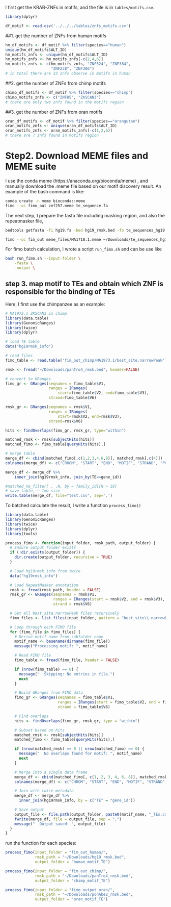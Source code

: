 I first get the KRAB-ZNFs in motifs, and the file is in `tables/motifs.csv`.

```r
library(dplyr)
```

```r
df_motif <- read.csv('../../../tables/znfs_motifs.csv')
```

##1. get the number of ZNFs from human motifs
```r
hm_df_motifs <- df_motif %>% filter(species=="human") 
unique(hm_df_motifs$ALT_ID)
hm_motifs_znfs <- unique(hm_df_motifs$ALT_ID)
hm_motifs_znfs <- hm_motifs_znfs[-c(2,4,6)]
hm_motifs_znfs <- c(hm_motifs_znfs, "ZNF524", "ZNF384",
                    "ZNF238", "ZNF306")
# in total there are 33 znfs observe in motifs in human
```

##2. get the number of ZNFs from chimp motifs
```r
chimp_df_motifs <- df_motif %>% filter(species=="chimp")
chimp_motifs_znfs <- c("ZNF85", "ZKSCAN3")
# there are only two znfs found in the motifs region
```

##3. get the number of ZNFs from oran motifs
```r
oran_df_motifs <- df_motif %>% filter(species=="orangutan")
oran_motifs_znfs <- unique(oran_df_motifs$ALT_ID)
oran_motifs_znfs <- oran_motifs_znfs[-c(1,2,6)]
# there are 7 znfs found in motifs region
```

# Step2. Download MEME files and MEME suite
I use the conda meme (https://anaconda.org/bioconda/meme)
, and manually download the .meme file based on our motif discovery result.
An example of the bash command is like:
```bash
conda create -n meme bioconda::meme
fimo --oc fimo_out znf257.meme te_sequence.fa
```

The next step, I prepare the fasta file including masking region, and also the repeatmasker file,
```bash
bedtools getfasta -fi hg19.fa -bed hg19_rmsk.bed -fo te_sequences_hg19.fa

fimo --oc fim_out meme_files/MA1710.1.meme ~/Downloads/te_sequences_hg19.fa
```

For fimo batch calculation, I wrote a script `run_fimo.sh` and can be use like
```bash
bash run_fimo.sh --input-folder \
    -fasta \
    -output \
```

## step 3. map motif to TEs and obtain which ZNF is responsible for the binding of TEs
Here, I first use the chimpanzee as an example:
```r
# MA1973.1 ZKSCAN3 in chimp
library(data.table)
library(GenomicRanges)
library(twice)
library(dplyr)

# load TE table
data("hg19rmsk_info")

# read files
fimo_table <- read.table('fim_out_chimp/MA1973.1/best_site.narrowPeak')

rmsk <- fread("~/Downloads/panTro4_rmsk.bed", header=FALSE)

# convert to GRanges
fimo_gr <- GRanges(seqnames = fimo_table$V1,
                   ranges = IRanges(
                       start=fimo_table$V2, end=fimo_table$V3),
                   strand=fimo_table$V6)

rmsk_gr <- GRanges(seqnames = rmsk$V1,
                   ranges = IRanges(
                       start=rmsk$V2, end=rmsk$V3),
                   strand=rmsk$V6)

hits <- findOverlaps(fimo_gr, rmsk_gr, type="within")

matched_rmsk <- rmsk[subjectHits(hits)]
matched_fimo <- fimo_table[queryHits(hits),]

# merge table
merge_df <- cbind(matched_fimo[,c(1,2,3,4,6,8)], matched_rmsk[,c(4)])
colnames(merge_df) <- c("CRHOM", "START", "END", "MOTIF", "STRAND", "PVALUE", "TE")

merge_df <- merge_df %>% 
    inner_join(hg19rmsk_info, join_by(TE==gene_id))

#matched_te_filter[ , .N, by = family_id][N > 10]
# save table, ~ 1mb size
write.table(merge_df, file="test.csv", sep=',')

```

To batched calculate the result, I write a function `process_fimo()`
```r
library(data.table)
library(GenomicRanges)
library(twice)
library(dplyr)
library(tools)

process_fimo <- function(input_folder, rmsk_path, output_folder) {
  # Ensure output folder exists
  if (!dir.exists(output_folder)) {
    dir.create(output_folder, recursive = TRUE)
  }

  # Load hg19rmsk_info from twice
  data("hg19rmsk_info")

  # Load RepeatMasker annotation
  rmsk <- fread(rmsk_path, header = FALSE)
  rmsk_gr <- GRanges(seqnames = rmsk$V1,
                     ranges = IRanges(start = rmsk$V2, end = rmsk$V3),
                     strand = rmsk$V6)

  # Get all best_site.narrowPeak files recursively
  fimo_files <- list.files(input_folder, pattern = "best_site\\.narrowPeak$", recursive = TRUE, full.names = TRUE)

  # Loop through each FIMO file
  for (fimo_file in fimo_files) {
    # Derive motif name from subfolder name
    motif_name <- basename(dirname(fimo_file))
    message("Processing motif: ", motif_name)

    # Read FIMO file
    fimo_table <- fread(fimo_file, header = FALSE)

    if (nrow(fimo_table) == 0) {
      message("  Skipping: No entries in file.")
      next
    }

    # Build GRanges from FIMO data
    fimo_gr <- GRanges(seqnames = fimo_table$V1,
                       ranges = IRanges(start = fimo_table$V2, end = fimo_table$V3),
                       strand = fimo_table$V6)

    # Find overlaps
    hits <- findOverlaps(fimo_gr, rmsk_gr, type = "within")

    # Subset based on hits
    matched_rmsk <- rmsk[subjectHits(hits)]
    matched_fimo <- fimo_table[queryHits(hits),]

    if (nrow(matched_rmsk) == 0 || nrow(matched_fimo) == 0) {
      message("  No overlaps found for motif: ", motif_name)
      next
    }

    # Merge into a single data frame
    merge_df <- cbind(matched_fimo[, c(1, 2, 3, 4, 6, 8)], matched_rmsk[, c(4)])
    colnames(merge_df) <- c("CHROM", "START", "END", "MOTIF", "STRAND", "PVALUE", "TE")

    # Join with twice metadata
    merge_df <- merge_df %>%
      inner_join(hg19rmsk_info, by = c("TE" = "gene_id"))

    # Save output
    output_file <- file.path(output_folder, paste0(motif_name, "_TEs.csv"))
    fwrite(merge_df, file = output_file, sep = ",")
    message("  Output saved: ", output_file)
  }
}

```

run the function for each species:
```r
process_fimo(input_folder = "fim_out_human/",
             rmsk_path = "~/Downloads/hg19_rmsk.bed",
             output_folder = "human_motif_TE")

process_fimo(input_folder = "fim_out_chimp/",
             rmsk_path = "~/Downloads/panTro4_rmsk.bed",
             output_folder = "chimp_motif_TE")

process_fimo(input_folder = "fimo_output_oran/",
             rmsk_path = "~/Downloads/ponAbe2_rmsk.bed",
             output_folder = "oran_motif_TE")
```

